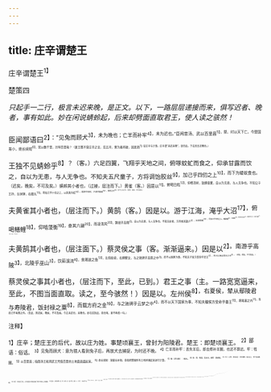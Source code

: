 ```yaml
---
---
---
```

title: 庄辛谓楚王
---



庄辛谓楚王<sup>1】


楚策四

*只起手一二行，极言未迟来晚，是正文。以下，一路层层递接而来，俱写迟者、晚者，事有如此。妙在闲说蜻蛉起，后来却劈面直取君王，使人读之骇然！*

臣闻鄙语曰<sup>2】：“见兔而顾犬<sup>3】，未为晚也；亡羊而补牢<sup>4】，未为迟也。”臣闻昔汤、武以百里昌<sup>5】，桀、纣以天下亡。今楚国虽小，绝长续短<sup>6】，犹以数千里，岂特百里哉？（襄王既不受庄辛之言，后五月，果为秦所破，因发驺<sup>7】征庄辛与计事。庄辛谓“未迟未晚”，语尽此。下去皆言迟晚也。）

王独不见蜻蛉乎<sup>8】？（客。）六足四翼，飞翔乎天地之间，俯啄蚊虻而食之，仰承甘露而饮之，自以为无患，与人无争也。不知夫五尺童子，方将调饴胶丝<sup>9】，加己乎四仞之上<sup>10】，而下为蝼蚁食也。（迟矣，晚矣，不可及矣。）蜻蛉其小者也，（过接，层注而下。）黄雀（客。）因是以<sup>11】。俯喝白粒<sup>12】，仰栖茂树，鼓翅奋翼，自以为无患，与人无争也。不知公子王孙，左挟弹，右摄丸<sup>13】，将加己乎十仞之上，以其类为招<sup>14】。昼游乎茂树，夕调乎酸咸<sup>15】，倏忽之间<sup>16】，坠于公子之手。（迟矣，晚矣，不可及矣。）

夫黄雀其小者也，（层注而下。）黄鹄（客。）因是以。游于江海，淹乎大沼<sup>17】，俯喝鳝鲤<sup>18】，仰啮蔆衡<sup>19】，奋其六翮<sup>20】，而凌清风<sup>20】，飘摇乎高翔<sup>2】，自以为无患，与人无争也。不知夫射者，方将修其碆卢<sup>2】，治其缯缴<sup>20】，将加己乎百仞之上。被剧磻<sup>2】，引微缴<sup>15】，折清风而抎矣<sup>2】。故昼游乎江河，夕调乎鼎鼐<sup>2】。（迟矣，晚矣，不可及矣。）

夫黄鹄其小者也，（层注面下。）蔡灵侯之事（客。渐渐逼来。）因是以<sup>2】。南游乎高陂<sup>3】，北陵乎巫山<sup>3】，饮茹溪流<sup>8】，食湘波之鱼<sup>13】，左抱幼妾，右拥嬖女，与之驰骋乎高蔡之中<sup>3】，而不以国家为事。不知夫子发方受命乎灵王<sup>3】，系己以朱丝而见之也<sup>3】。（迟矣，晚矣，不可及矣。）

蔡灵侯之事其小者也，（层注而下，至此，已到。）君王之事（主。一路宽宽逼来，至此，不图当面直取。读之，至今骇然！）因是以。左州侯<sup>8】，右夏侯，辇从鄢陵君与寿陵君，饭封禄之粟<sup>8】，而载方府之金<sup>19】，与之驰骋乎云梦之中<sup>4】，而不以天下国家为事，不知夫穰侯方受命乎秦王<sup>11】，填黾塞之内<sup>17】，而投己乎黾塞之外。（至此，则迟矣，晚矣，不可及矣。今正未迟也，未晚也。妙在说到此，竟住笔，更不再措一句。）

<sup>注释】

<sup>1】庄辛；楚庄王的后代，故以庄为姓。事楚顷襄王，曾封为阳陵君。楚王：即楚顷襄王。
<sup>2】鄙语：俗话。
<sup>3】见兔而顾犬：意为猎人看到兔子后，再放犬去捕捉，为时还不晚。
<sup>4】亡羊而补牢：丢失羊后，即去修补羊圈，也还不算迟。牢：牲圈。
<sup>5】以百里昌；指商汤王和周武王凭借百里的土地面昌盛起来。
<sup>6】绝长续短：犹截长补短。意指把楚国所有土地拼凑起来进行计算。
<sup>7】驺（zōu邹）：骑从。
<sup>8】独：竟、难道。表反问。蜻蛉：即蜻蜓。
<sup>9】方将：正要。调饴胶丝：调好糖稀。粘在丝上，便于粘捕蟾蜓。
<sup>10】加己：加在自己身上。此句指童子用胶丝捕捉飞翔于四仞之上的蜻蜓。
<sup>11】因是以；如同这样的。因：犹，如同。是：指示代词，这样。以：同“巳”，句末语气词。
<sup>12】喝（zhuó勺）：通“啄”。白粒：指米。
<sup>13】摄：引持。
<sup>14】以其类为招：据王念孙《读书杂志·战国策第二》云：“类”当为“颈”字之误也；招，的也。盲以其颈为准也。一说以黄雀的同类作为射击的目标。
<sup>15】调乎酸咸：指烹了。酸咸，是调味作料。
<sup>16】倏（shù术）忽：顷刻。“倏忽”以下十字，王念孙认为是后人妄加的。因前文已言烹了，无须加此二语。又据《艺文类聚》和《太平御览》的引文均无此十字。刘向《新序·杂事》篇亦无此十字。
<sup>17】淹：滞留。这里是休息的意思。沼：水池。1鳝鲤：据王念孙《读书杂志》，当从《新序·杂事》篇作“鳂鲤”。继（yǎn偃），鲇鱼。
<sup>19】蔽衡：同“菱荇”，即菱角和水草。
<sup>20】六翮（hé核）：鸟翅的六根大羽毛，即健羽。
<sup>21】凌：乘。
<sup>22】飘摇：飞扬。
<sup>23】著（bō波）卢：石箭头和黑色弓。
<sup>24】缯：通“矰”，一种系有丝绳的射鸟的短箭。缴（zhuó酌）：系在箭上的生丝绳。
<sup>25】被：遭受。蒯磻（jiānbō兼波）：锐利的石箭头。磻，同“碆”。
<sup>26】引微缴：拖着细丝绳。
<sup>27】折：断。抎（yǔn允）：坠落。
<sup>28】鼎：古代煮食物的器具。鼐（nài乃）：大型的鼎。
<sup>29】蔡灵侯：蔡景侯之子，名般，弑父自立。鲁昭公十一年（公元前531年），被楚灵王诱杀于申。
<sup>30】陂：山坡。一说为“池”，据吴师道《战国策校注》云：陂，池也。
<sup>31】陵：登。巫山：在今四川省巫山县东。
<sup>32】茹溪：水名，在今四川省巫山县北。
<sup>33】湘波：指湘水，在今湖南省，流入洞庭湖。
<sup>34】高蔡：疑即上蔡，在今河南省上蔡县。
<sup>35】子发：楚国大夫。据《左传·昭公十一年》和《史记·楚世家》载，围察的是楚灵王之弟公子弃疾，不是子发。
<sup>36】朱丝：指红绳。
<sup>37】州侯：与下文的夏侯、鄢陵君、寿陵君，均为楚顷襄王的幸臣。饭封禄之粟：吃的是从封邑里进奉来的谷物。禄，俸给。
<sup>39】载方府之金：出游车上载的是从四方贡入府库的金银。
<sup>40】云梦：即云梦泽，在今湖北省中部，跨长江两岸。楚顷襄王时，其地已大部沦陷于秦，这是策士粉饰之词。
<sup>41】穰侯：即魏冉，秦昭王的舅舅。
<sup>42】黾蹇：即鄳隘之塞，古隘道名。在今河南省武胜关一带。此句言在黾塞之内布满了秦兵。